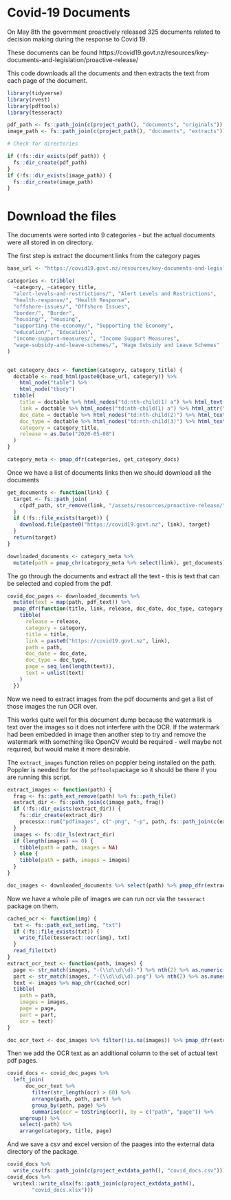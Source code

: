 
# Covid-19 Documents

On May 8th the government proactively released 325 documents related to decision making during the
response to Covid 19.

These documents can be found https://covid19.govt.nz/resources/key-documents-and-legislation/proactive-release/

This code downloads all the documents and then extracts the text from each page of the document.

```r
library(tidyverse)
library(rvest)
library(pdftools)
library(tesseract)

pdf_path <- fs::path_join(c(project_path(), "documents", "originals"))
image_path <- fs::path_join(c(project_path(), "documents", "extracts"))

# Check for directories

if (!fs::dir_exists(pdf_path)) {
  fs::dir_create(pdf_path)
}
if (!fs::dir_exists(image_path)) {
  fs::dir_create(image_path)
}

```

# Download the files


The documents were sorted into 9 categories - but the actual documents were all stored in on
directory.

The first step is extract the document links from the category pages

```r
base_url <- "https://covid19.govt.nz/resources/key-documents-and-legislation/proactive-release/"

categories <- tribble(
  ~category, ~category_title,
  "alert-levels-and-restrictions/", "Alert Levels and Restrictions",
  "health-response/", "Health Response",
  "offshore-issues/", "Offshore Issues",
  "border/", "Border",
  "housing/", "Housing",
  "supporting-the-economy/", "Supporting the Economy",
  "education/", "Education",
  "income-support-measures/", "Income Support Measures",
  "wage-subsidy-and-leave-schemes/", "Wage Subsidy and Leave Schemes"
)


get_category_docs <- function(category, category_title) {
  doctable <- read_html(paste0(base_url, category)) %>%
    html_node("table") %>%
    html_node("tbody")
  tibble(
    title = doctable %>% html_nodes("td:nth-child(1) a") %>% html_text(),
    link = doctable %>% html_nodes("td:nth-child(1) a") %>% html_attr("href"),
    doc_date = doctable %>% html_nodes("td:nth-child(2)") %>% html_text() %>% parse_date("%d %B %Y"),
    doc_type = doctable %>% html_nodes("td:nth-child(3)") %>% html_text(),
    category = category_title,
    release = as.Date("2020-05-08")
  )
}

category_meta <- pmap_dfr(categories, get_category_docs)
```

Once we have a list of documents links then we should download all the documents

```r
get_documents <- function(link) {
  target <- fs::path_join(
    c(pdf_path, str_remove(link, "/assets/resources/proactive-release/"))
  )
  if (!fs::file_exists(target)) {
    download.file(paste0("https://covid19.govt.nz", link), target)
  }
  return(target)
}

downloaded_documents <- category_meta %>%
  mutate(path = pmap_chr(category_meta %>% select(link), get_documents))
```

The go through the documents and extract all the text - this is text that can be selected
and copied from the pdf.

```r
covid_doc_pages <- downloaded_documents %>%
  mutate(text = map(path, pdf_text)) %>%
  pmap_dfr(function(title, link, release, doc_date, doc_type, category, path, text) {
    tibble(
      release = release,
      category = category,
      title = title,
      link = paste0("https://covid19.govt.nz", link),
      path = path,
      doc_date = doc_date,
      doc_type = doc_type,
      page = seq_len(length(text)),
      text = unlist(text)
    )
  })
```

Now we need to extract images from the pdf documents and get a list of those
images the run OCR over.

This works quite well for this document dump because the watermark is text over the
images so it does not interfere with the OCR. If the watermark had been embedded in
image then another step to try and remove the watermark with something like OpenCV would
be required - well maybe not required, but would make it more desirable.

The `extract_images` function relies on poppler being installed on the path. Poppler is needed for
for the `pdftools`package so it should be there if you are running this script.

```r
extract_images <- function(path) {
  frag <- fs::path_ext_remove(path) %>% fs::path_file()
  extract_dir <- fs::path_join(c(image_path, frag))
  if (!fs::dir_exists(extract_dir)) {
    fs::dir_create(extract_dir)
    processx::run("pdfimages", c("-png", "-p", path, fs::path_join(c(extract_dir, "page"))))
  }
  images <- fs::dir_ls(extract_dir)
  if (length(images) == 0) {
    tibble(path = path, images = NA)
  } else {
    tibble(path = path, images = images)
  }
}

doc_images <- downloaded_documents %>% select(path) %>% pmap_dfr(extract_images)
```

Now we have a whole pile of images we can run ocr via the `tesseract` package on them.

```r
cached_ocr <- function(img) {
  txt <- fs::path_ext_set(img, "txt")
  if (!fs::file_exists(txt)) {
    write_file(tesseract::ocr(img), txt)
  }
  read_file(txt)
}
extract_ocr_text <- function(path, images) {
  page <- str_match(images, "-(\\d\\d\\d)-") %>% nth(2) %>% as.numeric()
  part <- str_match(images, "-(\\d\\d\\d).png") %>% nth(2) %>% as.numeric()
  text <- images %>% map_chr(cached_ocr)
  tibble(
    path = path,
    images = images,
    page = page,
    part = part,
    ocr = text)
}

doc_ocr_text <- doc_images %>% filter(!is.na(images)) %>% pmap_dfr(extract_ocr_text)
```

Then we add the OCR text as an additional column to the set of actual text pdf pages.

```r
covid_docs <- covid_doc_pages %>%
  left_join(
      doc_ocr_text %>%
        filter(str_length(ocr) > 60) %>%
        arrange(path, path, part) %>%
        group_by(path, page) %>%
        summarise(ocr = toString(ocr)), by = c("path", "page")) %>%
    ungroup() %>%
    select(-path) %>%
    arrange(category, title, page)
```

And we save a csv and excel version of the paages into the external data directory of
the package.

```r
covid_docs %>%
  write_csv(fs::path_join(c(project_extdata_path(), "covid_docs.csv")))
covid_docs %>%
  writexl::write_xlsx(fs::path_join(c(project_extdata_path(),
        "covid_docs.xlsx")))
```





